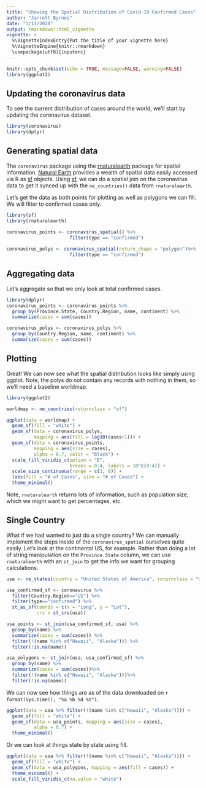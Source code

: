 ```yaml
---
title: "Showing the Spatial Distribution of Covid-19 Confirmed Cases"
author: "Jarrett Byrnes"
date: "3/11/2020"
output: rmarkdown::html_vignette
vignette: >
  %\VignetteIndexEntry{Put the title of your vignette here}
  %\VignetteEngine{knitr::rmarkdown}
  \usepackage[utf8]{inputenc}
---
```



```r
knitr::opts_chunk$set(echo = TRUE, message=FALSE, warning=FALSE)
library(ggplot2)

```

## Updating the coronavirus data

To see the current distribution of cases around the world, we'll start by updating the coronavirus dataset.

```r
library(coronavirus)
library(dplyr)

```

## Generating spatial data

The `coronavirus` package using the [rnaturalearth](https://cran.r-project.org/web/packages/rnaturalearth/) package for spatial information. [Natural Earth](https://www.naturalearthdata.com/) provides a wealth of spatial data easily accessed via R as [sf](https://cran.r-project.org/web/packages/sf/) objects. Using [sf](https://cran.r-project.org/web/packages/sf/), we can do a spatial join on the coronavirus data to get it synced up with the `ne_countries()` data from `rnaturalearth`.

Let's get the data as both points for plotting as well as polygons we can fill. We will filter to confirmed cases only.

```r
library(sf)
library(rnaturalearth)

coronavirus_points <- coronavirus_spatial() %>%
                       filter(type == "confirmed")
                       
coronavirus_polys <- coronavirus_spatial(return_shape = "polygon")%>%
                       filter(type == "confirmed")
```

## Aggregating data

Let's aggregate so that we only look at total confirmed cases.

```r
library(dplyr)
coronavirus_points <- coronavirus_points %>%
  group_by(Province.State, Country.Region, name, continent) %>%
  summarize(cases = sum(cases))

coronavirus_polys <- coronavirus_polys %>%
  group_by(Country.Region, name, continent) %>%
  summarize(cases = sum(cases))
```

## Plotting

Great! We can now see what the spatial distribution looks like simply using ggplot. Note, the polys do not contain any records with nothing in them, so we'll need a baseline worldmap.

```r
library(ggplot2)

worldmap <- ne_countries(returnclass = "sf")

ggplot(data = worldmap) +
  geom_sf(fill = "white") +
  geom_sf(data = coronavirus_polys,
          mapping = aes(fill = log10(cases+1))) +
  geom_sf(data = coronavirus_points,
          mapping = aes(size = cases),
          alpha = 0.7, color = "black") +
  scale_fill_viridis_c(option = "D",
                       breaks = 0:4, labels = 10^c(0:4)) +
  scale_size_continuous(range = c(1, 8)) +
  labs(fill = "# of Cases", size = "# of Cases") +
  theme_minimal()
```

Note, `rnaturalearth` returns lots of information, such as population size, which we might want to get percentages, etc.

## Single Country
What if we had wanted to just do a single country? We can manually implement the steps inside of the `coronavirus_spatial` ourselves quite easily. Let's look at the continental US, for example. Rather than doing a lot of string manipulation on the `Province.State` column, we can use `rnaturalearth` with an `st_join` to get the info we want for grouping calculations.

```r
usa <- ne_states(country = "United States of America", returnclass = "sf")

usa_confirmed_sf <- coronavirus %>%
  filter(Country.Region=="US") %>%
  filter(type=="confirmed") %>%
  st_as_sf(coords = c(x = "Long", y = "Lat"),
           crs = st_crs(usa)) 

usa_points <- st_join(usa_confirmed_sf, usa) %>%
  group_by(name) %>%
  summarize(cases = sum(cases)) %>%
  filter(!(name %in% c("Hawaii", "Alaska"))) %>%
  filter(!is.na(name))

usa_polygons <- st_join(usa, usa_confirmed_sf) %>%
  group_by(name) %>%
  summarize(cases = sum(cases))%>%
  filter(!(name %in% c("Hawaii", "Alaska")))%>%
  filter(!is.na(name))
```

We can now see how things are as of the data downloaded on `r format(Sys.time(), "%a %b %d %Y")`.

```r
ggplot(data = usa %>% filter(!(name %in% c("Hawaii", "Alaska")))) +
  geom_sf(fill = "white") +
  geom_sf(data = usa_points, mapping = aes(size = cases),
          alpha = 0.7) +
  theme_minimal()
```

Or we can look at things state by state using fill.

```r
ggplot(data = usa %>% filter(!(name %in% c("Hawaii", "Alaska")))) +
  geom_sf(fill = "white") +
  geom_sf(data = usa_polygons, mapping = aes(fill = cases)) +
  theme_minimal() +
  scale_fill_viridis_c(na.value = "white")
```


